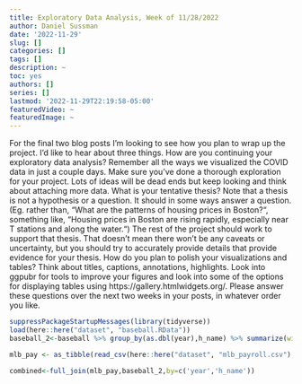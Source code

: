 ```yaml
---
title: Exploratory Data Analysis, Week of 11/28/2022
author: Daniel Sussman
date: '2022-11-29'
slug: []
categories: []
tags: []
description: ~
toc: yes
authors: []
series: []
lastmod: '2022-11-29T22:19:58-05:00'
featuredVideo: ~
featuredImage: ~
---
```


For the final two blog posts I’m looking to see how you plan to wrap up the project. I’d like to hear about three things.
How are you continuing your exploratory data analysis? Remember all the ways we visualized the COVID data in just a couple days. Make sure you’ve done a thorough exploration for your project. Lots of ideas will be dead ends but keep looking and think about attaching more data.
What is your tentative thesis? Note that a thesis is not a hypothesis or a question. It should in some ways answer a question. (Eg. rather than, “What are the patterns of housing prices in Boston?“, something like, “Housing prices in Boston are rising rapidly, especially near T stations and along the water.“) The rest of the project should work to support that thesis. That doesn’t mean there won’t be any caveats or uncertainty, but you should try to accurately  provide details that provide evidence for your thesis.
How do you plan to polish your visualizations and tables? Think about titles, captions, annotations, highlights. Look into ggpubr for tools to improve your figures and look into some of the options for displaying tables using https://gallery.htmlwidgets.org/.
Please answer these questions over the next two weeks in your posts, in whatever order you like.


```r
suppressPackageStartupMessages(library(tidyverse))
load(here::here("dataset", "baseball.RData"))
baseball_2<-baseball %>% group_by(as.dbl(year),h_name) %>% summarize(win=mean(score_diff))

mlb_pay <- as_tibble(read_csv(here::here("dataset", "mlb_payroll.csv"), show_col_types = FALSE))

combined<-full_join(mlb_pay,baseball_2,by=c('year','h_name'))
```